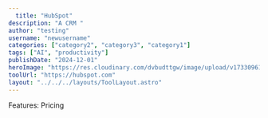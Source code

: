 ---
  title: "HubSpot"
description: "A CRM "
author: "testing"
username: "newusername"
categories: ["category2", "category3", "category1"]
tags: ["AI", "productivity"]
publishDate: "2024-12-01"
heroImage: "https://res.cloudinary.com/dvbudttgw/image/upload/v1733096134/ji1odqgnpsmtujvja37y.png"
toolUrl: "https://hubspot.com"
layout: "../../../layouts/ToolLayout.astro"
---
Features: 
Pricing
